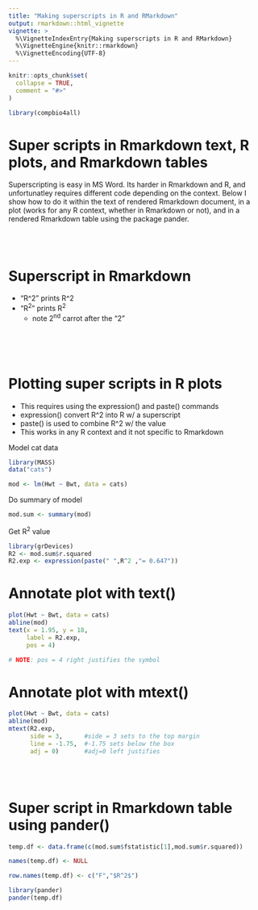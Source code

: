 ```yaml
---
title: "Making superscripts in R and RMarkdown"
output: rmarkdown::html_vignette
vignette: >
  %\VignetteIndexEntry{Making superscripts in R and RMarkdown}
  %\VignetteEngine{knitr::rmarkdown}
  %\VignetteEncoding{UTF-8}
---
```


```r
knitr::opts_chunk$set(
  collapse = TRUE,
  comment = "#>"
)
```

```r
library(compbio4all)
```



# Super scripts in Rmarkdown text, R plots, and Rmarkdown tables

Superscripting is easy in MS Word.  Its harder in Rmarkdown and R, and unfortunatley requires different code depending on the context.  Below I show how to do it within the text of rendered Rmarkdown document, in a plot (works for any R context, whether in Rmarkdown or not), and in a rendered Rmarkdown table using the package pander.

<br><br>

# Superscript in Rmarkdown

* "R^2" prints R^2
* "R^2^" prints R^2^
    + note 2^nd^ carrot after the "2"
    
<br><br><br>

# Plotting super scripts in R plots

* This requires using the expression() and paste() commands
* expression() convert R^2 into R w/ a superscript
* paste() is used to combine R^2 w/ the value
* This works in any R context and it not specific to Rmarkdown

Model cat data
```r
library(MASS)
data("cats")

mod <- lm(Hwt ~ Bwt, data = cats)

```

Do summary of model

```r
mod.sum <- summary(mod)
```



Get R^2^ value

```r
library(grDevices)
R2 <- mod.sum$r.squared
R2.exp <- expression(paste(" ",R^2 ,"= 0.647"))
```


# Annotate plot with text()
```r
plot(Hwt ~ Bwt, data = cats)
abline(mod)
text(x = 1.95, y = 18, 
     label = R2.exp,
     pos = 4)

# NOTE: pos = 4 right justifies the symbol

```


# Annotate plot with mtext()
```r
plot(Hwt ~ Bwt, data = cats)
abline(mod)
mtext(R2.exp,
      side = 3,      #side = 3 sets to the top margin
      line = -1.75,  #-1.75 sets below the box
      adj = 0)       #adj=0 left justifies
```

<br><br>

# Super script in Rmarkdown table using pander()

```r

temp.df <- data.frame(c(mod.sum$fstatistic[1],mod.sum$r.squared))

names(temp.df) <- NULL

row.names(temp.df) <- c("F","$R^2$")

library(pander)
pander(temp.df)


```

